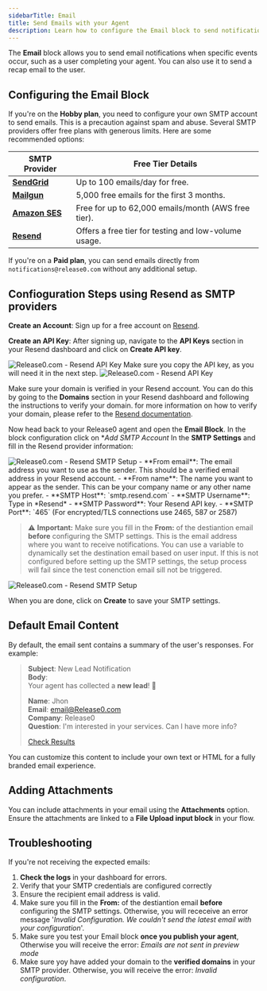 ```yaml
---
sidebarTitle: Email
title: Send Emails with your Agent
description: Learn how to configure the Email block to send notifications and recap emails using SMTP providers.
---
```

The **Email** block allows you to send email notifications when specific events occur, such as a user completing your agent. You can also use it to send a recap email to the user.


## Configuring the Email Block

If you're on the **Hobby plan**, you need to configure your own SMTP account to send emails. This is a precaution against spam and abuse. Several SMTP providers offer free plans with generous limits. Here are some recommended options:

| **SMTP Provider** | **Free Tier Details**                                  |
|--------------------|-------------------------------------------------------|
| [**SendGrid**](https://sendgrid.com/)       | Up to 100 emails/day for free.                        |
| [**Mailgun**](https://www.mailgun.com/)     | 5,000 free emails for the first 3 months.             |
| [**Amazon SES**](https://aws.amazon.com/ses/) | Free for up to 62,000 emails/month (AWS free tier).   |
| [**Resend**](https://resend.com/)           | Offers a free tier for testing and low-volume usage.  |

If you're on a **Paid plan**, you can send emails directly from `notifications@release0.com` without any additional setup.

## Confioguration Steps using Resend as SMTP providers

**Create an Account**: Sign up for a free account on [Resend](https://resend.com/).

**Create an API Key**: After signing up, navigate to the **API Keys** section in your Resend dashboard and click on **Create API key**.
<Frame style={{ maxWidth: '800px' }}>
  <img src="/images/blocks/integrations/email/resend-api-key.png" alt="Release0.com - Resend API Key" />
</Frame>
Make sure you copy the API key, as you will need it in the next step.
<Frame style={{ maxWidth: '400px' }}>
  <img src="/images/blocks/integrations/email/resend-api-key-2.png" alt="Release0.com - Resend API Key" />
</Frame>

Make sure your domain is verified in your Resend account. You can do this by going to the **Domains** section in your Resend dashboard and following the instructions to verify your domain. for more information on how to verify your domain, please refer to the [Resend documentation](https://resend.com/docs/dashboard/domains/introduction).

Now head back to your Release0 agent and open the **Email Block**. In the block configuration click on **Add SMTP Account* In the **SMTP Settings** and fill in the Resend provider information:
<Frame style={{ maxWidth: '400px' }}>
  <img src="/images/blocks/integrations/email/resend-setup.png" alt="Release0.com - Resend SMTP Setup" />
</Frame>
- **From email**: The email address you want to use as the sender. This should be a verified email address in your Resend account.
- **From name**: The name you want to appear as the sender. This can be your company name or any other name you prefer.
- **SMTP Host**: `smtp.resend.com`
- **SMTP Username**: Type in *Resend*
- **SMTP Password**: Your Resend API key.
- **SMTP Port**: `465` (For encrypted/TLS connections use 2465, 587 or 2587)

> ⚠️ **Important:**
Make sure you fill in the  **From:**  of the destiantion email **before** configuring the SMTP settings. This is the email address where you want to receive notifications. You can use a variable to dynamically set the destination email based on user input.
If this is not configured before setting up the SMTP settings, the setup process will fail since the test conenction email sill not be triggered.
<Frame style={{ maxWidth: '400px' }}>
  <img src="/images/blocks/integrations/email/smtp-setup-2.png" alt="Release0.com - Resend SMTP Setup" />
</Frame>

When you are done, click on **Create** to save your SMTP settings.


## Default Email Content

By default, the email sent contains a summary of the user's responses. For example:

> **Subject**: New Lead Notification  
> **Body**:  
> Your agent has collected a **new lead**! 🎉  
>  
> **Name**: Jhon  
> **Email**: email@Release0.com  
> **Company**: Release0  
> **Question**: I'm interested in your services. Can I have more info?  
>  
> [Check Results](#)

You can customize this content to include your own text or HTML for a fully branded email experience.


## Adding Attachments

You can include attachments in your email using the **Attachments** option. Ensure the attachments are linked to a **File Upload input block** in your flow.


## Troubleshooting

If you're not receiving the expected emails:
1. **Check the logs** in your dashboard for errors.
2. Verify that your SMTP credentials are configured correctly
3. Ensure the recipient email address is valid.
4. Make sure you fill in the  **From:**  of the destiantion email **before** configuring the SMTP settings. Otherwise, you will receceive an error message '*Invalid Configuration. We couldn't send the latest email with your configuration*'.
5. Make sure you test your Email block **once you publish your agent**, Otherwise you will receive the error: *Emails are not sent in preview mode*
6. Make sure yoy have added your domain to the **verified domains** in your SMTP provider. Otherwise, you will receive the error: *Invalid configuration*.

